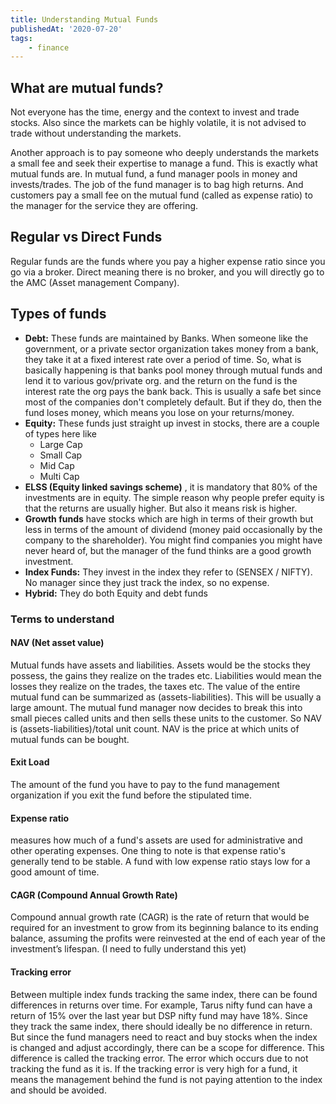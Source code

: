 ```yaml
---
title: Understanding Mutual Funds
publishedAt: '2020-07-20'
tags:
    - finance
---
```


## What are mutual funds?

Not everyone has the time, energy and the context to invest and trade stocks. Also since the markets can be highly
volatile, it is not advised to trade without understanding the markets.

Another approach is to pay someone who deeply understands the markets a small fee and seek their expertise to manage a
fund. This is exactly what mutual funds are. In mutual fund, a fund manager pools in money and invests/trades. The job
of the fund manager is to bag high returns. And customers pay a small fee on the mutual fund (called as
expense ratio) to the manager for the service they are offering.

## Regular vs Direct Funds

Regular funds are the funds where you pay a higher expense ratio since you go via a broker. Direct
meaning there is no broker, and you will directly go to the AMC \(Asset management Company\).

## Types of funds

-   **Debt:** These funds are maintained by Banks. When someone like the government, or a private sector organization takes
    money from a bank, they take it at a fixed interest rate over a period of time. So, what is basically happening is
    that banks pool money through mutual funds and lend it to various gov/private org. and the return on the fund is the
    interest rate the org pays the bank back. This is usually a safe bet since most of the companies don't completely
    default. But if they do, then the fund loses money, which means you lose on your returns/money.
-   **Equity:** These funds just straight up invest in stocks, there are a couple of types here like
    -   Large Cap
    -   Small Cap
    -   Mid Cap
    -   Multi Cap
-   **ELSS \(Equity linked savings scheme\)** , it is mandatory that 80% of the
    investments are in equity. The simple reason why people prefer equity is that the returns are usually higher. But
    also it means risk is higher.
-   **Growth funds** have stocks which are high in terms of their growth but less in terms of the amount of dividend
    \(money paid occasionally by the company to the shareholder\). You might find companies you might have never heard
    of, but the manager of the fund thinks are a good growth investment.
-   **Index Funds:** They invest in the index they refer to \(SENSEX / NIFTY\). No manager since they just track the
    index, so no expense.
-   **Hybrid:** They do both Equity and debt funds

### Terms to understand

#### NAV \(Net asset value\)

Mutual funds have assets and liabilities. Assets would be the stocks they possess, the gains they realize on the trades
etc. Liabilities would mean the losses they realize on the trades, the taxes etc. The value of the entire mutual fund
can be summarized as (assets-liabilities). This will be usually a large amount. The mutual fund manager now decides to break
this into small pieces called units and then sells these units to the customer. So NAV is (assets-liabilities)/total unit count.
NAV is the price at which units of mutual funds can be bought.

#### Exit Load

The amount of the fund you have to pay to the fund management organization if you exit the fund before the stipulated time.

#### Expense ratio

measures how much of a fund's assets are used for administrative and other operating expenses. One thing
to note is that expense ratio's generally tend to be stable. A fund with low expense ratio stays low for a good amount
of time.

#### CAGR \(Compound Annual Growth Rate\)

Compound annual growth rate \(CAGR\) is the rate of return that would be required for an investment to grow from its
beginning balance to its ending balance, assuming the profits were reinvested at the end of each year of the
investment’s lifespan. \(I need to fully understand this yet\)

#### Tracking error

Between multiple index funds tracking the same index, there can be found differences in returns
over time. For example, Tarus nifty fund can have a return of 15% over the last year but DSP nifty fund may have 18%.
Since they track the same index, there should ideally be no difference in return. But since the fund managers need to
react and buy stocks when the index is changed and adjust accordingly, there can be a scope for difference. This difference
is called the tracking error. The error which occurs due to not tracking the fund as it is. If the tracking error is
very high for a fund, it means the management behind the fund is not paying attention to the index and should be avoided.
